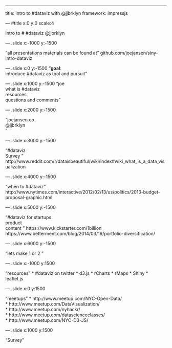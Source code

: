 ---
title: intro to #dataviz with @jjbrklyn
framework: impressjs

--- #title x:0 y:0 scale:4

<span class="try">intro to</span>
# #dataviz
<span class="footnote">@jjbrklyn</span>


--- .slide x:-1000 y:-1500

<q>all presentations materials can be found at</q>
github.com/joejansen/siny-intro-dataviz


--- .slide x:0 y:-1500
<q>**goal**:  
introduce #dataviz as tool and pursuit</q>

--- .slide x:1000 y:-1500
<q>joe  
what is #dataviz  
resources  
questions and comments</q>


--- .slide x:2000 y:-1500

<q>joejansen.co  
@jjbrklyn  
</q>

--- .slide x:3000 y:-1500


<q>#dataviz  
Survey  </q>
http://www.reddit.com/r/dataisbeautiful/wiki/index#wiki_what_is_a_data_visualization  


--- .slide x:4000 y:-1500

<q>when to #dataviz</q>
http://www.nytimes.com/interactive/2012/02/13/us/politics/2013-budget-proposal-graphic.html


--- .slide x:5000 y:-1500

<q>#dataviz for startups  
product  
content  </q>
https://www.kickstarter.com/1billion  
https://www.betterment.com/blog/2014/03/19/portfolio-diversification/  

--- .slide x:6000 y:-1500

<q>lets make 1 or 2
</q>

--- .slide x:-1000 y:1500

<q>resources</q>
* #dataviz on twitter
* d3.js
* rCharts
* rMaps
* Shiny
* leaflet.js

--- .slide x:0 y:1500

<q>meetups</q>
* http://www.meetup.com/NYC-Open-Data/  
* http://www.meetup.com/DataVisualization/  
* http://www.meetup.com/nyhackr/  
* http://www.meetup.com/datascienceclasses/  
* http://www.meetup.com/NYC-D3-JS/  

--- .slide x:1000 y:1500

<q>Survey</q>
